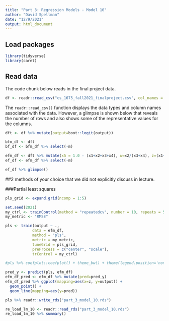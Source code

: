 ```yaml
---
title: "Part 3: Regression Models - Model 10"
author: "David Spellman"
date: "12/9/2021"
output: html_document
---
```


## Load packages
```r
library(tidyverse)
library(caret)
```

## Read data

The code chunk below reads in the final project data.  

```r
df <- readr::read_csv("cs_1675_fall2021_finalproject.csv", col_names = TRUE)
```

The `readr::read_csv()` function displays the data types and column names associated with the data. However, a glimpse is shown below that reveals the number of rows and also shows some of the representative values for the columns.  

```r
dft <- df %>% mutate(output=boot::logit(output))

bfm_df <- dft
bf_df <- bfm_df %>% select(-m)

efm_df <- dft %>% mutate(x5 = 1.0 - (x1+x2+x3+x4), w=x2/(x3+x4), z=(x1+x2)/(x4+x5), t=v1*v2)
ef_df <- efm_df %>% select(-m)

ef_df %>% glimpse()
```

##2 methods of your choice that we did not explicitly discuss in lecture.

###Partial least squares
```r
pls_grid <- expand.grid(ncomp = 1:5)

set.seed(2021)
my_ctrl <- trainControl(method = "repeatedcv", number = 10, repeats = 5)
my_metric <- "RMSE"

pls <- train(output ~ .,
            data = efm_df,
            method = "pls",
            metric = my_metric,
            tuneGrid = pls_grid,
            preProcess = c("center", "scale"),
            trControl = my_ctrl)

#pls %>% coefplot::coefplot() + theme_bw() + theme(legend.position='none')
```

```r
pred_y <- predict(pls, efm_df)
efm_df_pred <- efm_df %>% mutate(pred=pred_y)
efm_df_pred %>% ggplot(mapping=aes(x=z, y=output)) +
  geom_point() +
  geom_line(mapping=aes(y=pred))
```

```r
pls %>% readr::write_rds("part_3_model_10.rds")
```

```r
re_load_lm_10 <- readr::read_rds("part_3_model_10.rds")
re_load_lm_10 %>% summary()
```
  
